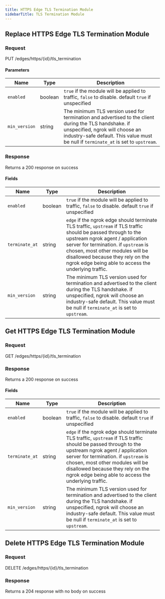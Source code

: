 ```yaml
---
title: HTTPS Edge TLS Termination Module
sidebarTitle: TLS Termination Module
---
```




## Replace HTTPS Edge TLS Termination Module

### Request

PUT /edges/https/\{id\}/tls_termination

<HTTPSEdgeTLSTerminationModuleReplaceRequest />

#### Parameters

| Name          | Type    | Description                                                                                                                                                                                                                     |
| ------------- | ------- | ------------------------------------------------------------------------------------------------------------------------------------------------------------------------------------------------------------------------------- |
| `enabled`     | boolean | `true` if the module will be applied to traffic, `false` to disable. default `true` if unspecified                                                                                                                              |
| `min_version` | string  | The minimum TLS version used for termination and advertised to the client during the TLS handshake. if unspecified, ngrok will choose an industry-safe default. This value must be null if `terminate_at` is set to `upstream`. |

### Response

Returns a 200 response on success

<HTTPSEdgeTLSTerminationModuleReplaceResponse />

#### Fields

| Name           | Type    | Description                                                                                                                                                                                                                                                                                                                 |
| -------------- | ------- | --------------------------------------------------------------------------------------------------------------------------------------------------------------------------------------------------------------------------------------------------------------------------------------------------------------------------- |
| `enabled`      | boolean | `true` if the module will be applied to traffic, `false` to disable. default `true` if unspecified                                                                                                                                                                                                                          |
| `terminate_at` | string  | `edge` if the ngrok edge should terminate TLS traffic, `upstream` if TLS traffic should be passed through to the upstream ngrok agent / application server for termination. if `upstream` is chosen, most other modules will be disallowed because they rely on the ngrok edge being able to access the underlying traffic. |
| `min_version`  | string  | The minimum TLS version used for termination and advertised to the client during the TLS handshake. if unspecified, ngrok will choose an industry-safe default. This value must be null if `terminate_at` is set to `upstream`.                                                                                             |

## Get HTTPS Edge TLS Termination Module

### Request

GET /edges/https/\{id\}/tls_termination

<HTTPSEdgeTLSTerminationModuleGetRequest />

### Response

Returns a 200 response on success

<HTTPSEdgeTLSTerminationModuleGetResponse />

#### Fields

| Name           | Type    | Description                                                                                                                                                                                                                                                                                                                 |
| -------------- | ------- | --------------------------------------------------------------------------------------------------------------------------------------------------------------------------------------------------------------------------------------------------------------------------------------------------------------------------- |
| `enabled`      | boolean | `true` if the module will be applied to traffic, `false` to disable. default `true` if unspecified                                                                                                                                                                                                                          |
| `terminate_at` | string  | `edge` if the ngrok edge should terminate TLS traffic, `upstream` if TLS traffic should be passed through to the upstream ngrok agent / application server for termination. if `upstream` is chosen, most other modules will be disallowed because they rely on the ngrok edge being able to access the underlying traffic. |
| `min_version`  | string  | The minimum TLS version used for termination and advertised to the client during the TLS handshake. if unspecified, ngrok will choose an industry-safe default. This value must be null if `terminate_at` is set to `upstream`.                                                                                             |

## Delete HTTPS Edge TLS Termination Module

### Request

DELETE /edges/https/\{id\}/tls_termination

<HTTPSEdgeTLSTerminationModuleDeleteRequest />

### Response

Returns a 204 response with no body on success
